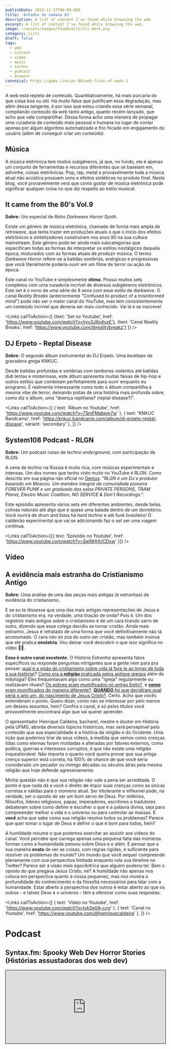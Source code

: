 ```yaml
---
publishDate: 2024-11-27T00:00:00Z
title: 'Achados da semana #1'
description: A list of content I've found while browsing the web
excerpt: A list of content I've found while browsing the web.
image: ~/assets/images/thumbnails/cli-dark.png
category: Lists
draft: false
tags:
  - web
  - content
  - video
  - music
  - techno
  - podcast
  - browser
canonical: https://gabo.link/pt-BR/web-finds-of-week-1
---
```



<section class="px-6">

A web está repleta de conteúdo. Quantitativamente, há mais porcaria do que coisa boa ou útil. Há muito fatos que justificam essa degradação, mas além dessa tangente, é por isso que estou criando essa série semanal, compilando conteúdo da web tanto antigo, quanto recém-lançado, que acho que vale compartilhar. Dessa forma acho uma maneira de propagar uma curadoria de conteúdo mais pessoal e humana no lugar de contar apenas por algum algoritmo automatizado e frio focado em engajamento do usuário (além de conseguir criar um conteúdo)

# Música

A música eletrônica tem muitos subgêneros, já que, no fundo, ela é apenas um conjunto de ferramentas e recursos diferentes que se baseiam em, adivinhe, coisas eletrônicas. Pop, rap, metal e provavelmente toda a música atual não acústica possuem sons e efeitos sintéticos no produto final. Neste blog, você provavelmente verá que como gostar de música eletrônica pode significar qualquer coisa no que diz respeito ao estilo musical.

</section>

<ListItem>

## It came from the 80's Vol.9

<VideoFrame id="hyv3J6n4yxE" />

**Sobre:** Um especial de _Retro Darkwave Horror Synth_.

Existe um gênero de música eletrônica, chamado de forma mais ampla de _retrowave_, que tenta trazer em produções atuais o que o início dos efeitos eletrônicos e sintetizadores construíram nos anos 80 na sua cultura mainstream. Este gênero pode ter ainda mais subcategorias que especificam todas as formas de interpretar os estilos nostálgicos daquela época, misturados com as formas atuais de produzir música. O termo _Darkwave Horror_ refere-se a batidas sombrias, enérgicas e progressivas que você literalmente poderia ouvir em um filme de terror ou ação da época.

Este canal no YouTube é simplesmente **ótimo**. Possui muitos sets completos com uma curadoria incrível de diversos subgêneros eletrônicos. Este set é o nono de uma série de 8 anos com esse estilo de _darkwave_. O canal _Reality Breaks_ (anteriormente "Confused bi-product of a misinformed mind") pode não ser o maior canal do YouTube, mas tem consistentemente um conteúdo incrível que deveria ser mais conhecido. Vai lá e se inscreve!

<Links 
  callToAction={[
    {text: 'Set no Youtube', href: 'https://www.youtube.com/watch?v=hyv3J6n4yxE'}, 
    {text: 'Canal Reality Breaks', href: 'https://www.youtube.com/@realitybreakz'}
  ]}
/>
</ListItem>

<ListItem>

## DJ Erpeto - Reptal Disease

<VideoFrame id="7SmFMabpm7w" />

**Sobre:** O segundo álbum instrumental do DJ Erpeto. Uma _beattape_ da gravadora grega KNKUC.

Desde batidas profundas e sombrias com tambores violentos até batidas _dub_ lentas e misteriosas, este álbum apresenta muitas faixas de hip-hop e outros estilos que combinam perfeitamente para ouvir enquanto eu programo. É realmente interessante como todo o álbum compartilha a mesma vibe de terror, deixando pistas de uma história mais profunda sobre, como diz o álbum, uma "doença reptiliana? (reptal disease?)".

<Links
  callToAction={[
    { text: 'Álbum no Youtube', href: 'https://www.youtube.com/watch?v=7SmFMabpm7w' },
    { text: 'KNKUC Bandcamp', href: 'https://knkuc.bandcamp.com/album/dj-erpeto-reptal-disease', variant: 'secondary' },
  ]}
/>

</ListItem>

<ListItem>

## System108 Podcast - RLGN

<VideoFrame id="SejNHHUCDxw" />

**Sobre:** Um podcast russo de _techno underground_, com participação de RLGN.

A cena de _techno_ na Rússia é muito rica, com músicas experimentais e intensas. Um dos nomes que tenho visto muito no YouTube é RLGN. Como descrito em sua página não oficial no [Genius](https://genius.com/artists/Rlgn): _"RLGN é um DJ e produtor baseado em Moscou. Um membro integral da comunidade pioneira FOREVER PUNK e um graduado dos selos PRIVATE PERSONS, TRAM Planet, Electro Music Coalition, NO SERVICE & Don’t Recordings."_.

Este episódio apresenta vários sets em diferentes ambientes, desde belas colinas naturais até algo que é quase uma balada dentro de um dormitório. Você ouvirá de _drum and bass_ há _hard techno_ e até funk brasileiro! O caldeirão experimental que vai se adicionando faz o set ser uma viagem contínua.

<Links callToAction={[{ text: 'Episódio no Youtube', href: 'https://www.youtube.com/watch?v=SejNHHUCDxw' }]} />

</ListItem>

<section class="px-6">

# Vídeo

</section>

<ListItem>

## A evidência mais estranha do Cristianismo Antigo

<VideoFrame id="tvkSe0A-ccg" />

**Sobre:** Uma análise de uma das peças mais antigas (e estranhas) de evidência do cristianismo.

E se eu te dissesse que uma das mais antigas representações de Jesus e do cristianismo era, na verdade, uma tiração de onda? Pois é. Um dos registros mais antigos sobre o cristianismo é de um cara tirando sarro de outro, dizendo que esse colega decidiu se tornar cristão. Ainda mais estranho, Jesus é retratado de uma forma que você definitivamente não tá acostumado. O cara não só zoa do outro ser cristão, mas também insinua que ele pratica **onolatria**. Vou deixar você descobrir o que isso significa no vídeo 👀🫏.

**Esse é outro canal excelente.** O _História Estranha_ apresenta fatos específicos ou responde perguntas intrigantes que a gente nem para pra pensar: [qual é a visão do cristianismo sobre vida lá fora (e ao longo de toda a sua história)](https://youtu.be/sQ-5KOYVTuQ?si=7NbLRT9iLUBHNCgy)? [Como era a **religião** praticada pelos antigos gregos](https://youtu.be/AlnLVqb9bgw?si=1uhx7oVySY-Uad7s) além da mitologia? Eles frequentavam algo como uma "igreja" regularmente ou realizavam rituais? [Os pobres eram mumificados no antigo Egito?](https://youtu.be/GXtslzh6rcE?si=gmiSJgxJ0-aUyPFc), e [**como** eram mumificados de maneira diferente?](https://youtu.be/wPyxbjd84po?si=N6z6VcwNoVLBQKsO). [**QUANDO** foi que decidiram qual seria o ano um, do nascimento de Jesus Cristo?](https://youtu.be/2gI5jhGEAlU?si=I6kmwWLmdAUXlTQ6). Certo. Acho que vocês entenderam o ponto. Quero dizer, como não se interessar por pelo menos um desses assuntos, hein? Confira o canal, e só pelos títulos você provavelmente encontrará algo que vai querer aprender.

O apresentador Henrique Caldeira, bacharel, mestre e doutor em História pela UFMG, aborda diversos tópicos históricos, mas será perseptivel pelo conteúdo que sua especialidade é a história da religião e do Ocidente. Uma lição que podemos tirar de seus vídeos, à medida que vemos como crenças tidas como eternas foram moldadas e alteradas por fatores externos, como política, guerras e interesses corruptos, é que não existe uma religião inquestionável. Não importa o quanto você queira provar que sua antiga crença superior está correta, há 100% de chance de que você seria considerado um pecador ou inimigo décadas ou séculos atrás pela mesma religião que hoje defende agressivamente.

Minha questão não é que sua religião não vale a pena ser acreditada. O ponto é que nada dá a você o direito de impor suas crenças como as únicas corretas e válidas para o momeno atual. Ser intolerante e inflexível pode, na verdade, ser o oposto de ser um bom servo de Deus. Por milênios, filósofos, líderes religiosos, papas, imperadores, escritores e tradutores debateram sobre como definir e escolher o que é a palavra divina, seja para compreender melhor a vida e o universo ou para controlar as massas. E **você** acha que sabe como sua religião resolve todos os problemas? Parece que quer tomar o lugar de Deus e definir o que é bom para todos, hein?

A humildade resume o que podemos exercitar ao assistir aos vídeos do canal. Você percebe que carrega apenas uma pequena fatia das inúmeras formas como a humanidade pensou sobre Deus e o além. E pensar que a sua maneira **exata** de ver as coisas, com regras rígidas, é suficiente para resolver os problemas do mundo? Um mundo que você sequer compreende plenamente com sua perspectiva limitada enquanto rola sua timeline no Twitter? Parece ser a visão mais egocêntrica que alguém poderia ter. Bem o oposto do que pregava Jesus Cristo, né? A humildade não apenas nos coloca em perspectiva quanto à nossa pequenez, mas nos mostra a profundidade do conhecimento e da filosofia necessários para lidar com a humanidade. Estar aberto à perspectiva dos outros é estar aberto ao que os outros - e talvez Deus e o universo - têm a oferecer como suas respostas.

<Links
  callToAction={[
    { text: 'Vídeo no Youtube', href: 'https://www.youtube.com/watch?v=tvkSe0A-ccg' },
    { text: 'Canal no Youtube', href: 'https://www.youtube.com/@henriquecaldeira' },
  ]}
/>

</ListItem>

# Podcast

<ListItem>

## Syntax.fm: Spooky Web Dev Horror Stories (Histórias assustadoras dos web dev)

<iframe
  scrolling="no"
  src="https://syntax.fm/embed/840"
  title="Show Embed"
  style="width: 100%; height: 230px; max-width: 1200px; border: 1px solid black"
/>

**Sobre:** Um podcast sobre desenvolvimento de software. Neste especial em duas partes, os apresentadores leem histórias da comunidade sobre situações "assustadoras" ao consertar bugs em produção ou lidar com erros que poderiam custar seus empregos (ou até pior).
O episódio em duas partes se extende nessa leitura
Podcast en inglês.

Lições aprendidas:

- NÃO FAÇA _UPDATE_ SEM _WHERE_;
- Não faça deploys na sexta-feira;
- Verifique regularmente seus backups e a automação deles (e não os armazene na mesma máquina onde estão todos os dados atuais);
- Certifique-se de estar trabalhando em um ambiente de teste/local, não em produção;
- Não faça deploy na sexta!

<Links
  callToAction={[
    { text: 'Spooky Web Dev Horror Stories Part. 1', href: 'https://syntax.fm/840' },
    { text: 'Spooky Web Dev Horror Stories part. 2', href: 'https://syntax.fm/841' },
  ]}
/>

</ListItem>

# Software

<ListItem>

## Zen Browser

<Carousel>

![minimal layout](https://cdn.jsdelivr.net/gh/zen-browser/www@latest/public/browsers/image2.png)

![split layout](https://cdn.jsdelivr.net/gh/zen-browser/www@latest/public/browsers/image4.png)

</Carousel>

**Sobre:** Um navegador baseado no Firefox que apresenta um layout bem opinativo, mas muito bem pensado. Apesar do layout padrão diferentão, o navegador é super personalizável para o seu estilo de preferência.

Alguns dos nerds de mac e produtividade já devem ter ouvido falar do _Arc_, um navegador que tenta repensar a experiência de navegar na web. Com abas verticais num sidear, perfis para coleções de abas, visualização dividida entre outras coisas. O _Zen Browser_ é a alternativa de código aberto baseado no firefox que traz uma abordagem semelhante.

Embora não tenha literalmente todos os recursos do _Arc_, a versão alfa dele já é boa o suficiente para ser o meu navegador principal hoje em dia. O layout em tela cheia é ideal para laptops menores, e a barra lateral com abas é ótima pra monitores widescreen. Ele funciona perfeitamente para navegar na web e ainda traz recursos extras úteis no ponto (pelo menos para mim).

<Links callToAction={[{ text: 'Página do Zen Browser (recursos)', href: 'https://zen-browser.app/#features' }]} />

</ListItem>
